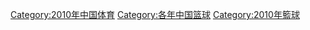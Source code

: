 [[Category:2010年中国体育|Category:2010年中国体育]]
[[Category:各年中国篮球|Category:各年中国篮球]]
[[Category:2010年籃球|Category:2010年籃球]]